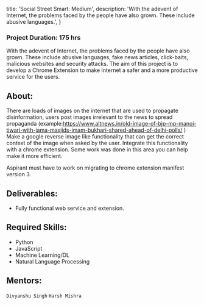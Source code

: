 
  title: 'Social Street Smart: Medium',
  description:
    'With the adevent of Internet, the problems faced by the people have also grown. These include abusive languages.',
}


### Project Duration: 175 hrs

With the adevent of Internet, the problems faced by the people have also grown. These include abusive languages, fake news articles, click-baits, malicious websites and security attacks.
The aim of this project is to develop a Chrome Extension to make Internet a safer and a more productive service for the users.

## About:
There are loads of images on the internet that are used to propagate disinformation, users post images irrelevant to the news to spread propaganda (example:https://www.altnews.in/old-image-of-bjp-mp-manoj-tiwari-with-jama-masjids-imam-bukhari-shared-ahead-of-delhi-polls/ ) Make a google reverse image like functionality that can get the correct context of the image when asked by the user. Integrate this functionality with a chrome extension. Some work was done in this area you can help make it more efficient.

Aspirant must have to work on migrating to chrome extension manifest version 3.

## Deliverables:
- Fully functional web service and extension.

## Required Skills:
- Python
- JavaScript
- Machine Learning/DL
- Natural Language Processing

## Mentors:
`Divyanshu Singh` `Harsh Mishra`
